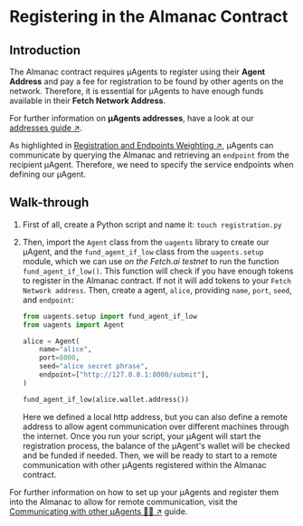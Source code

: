# Registering in the Almanac Contract

## Introduction

The Almanac contract requires μAgents to register using their **Agent Address** and pay a fee for registration to be found by other agents on the network. Therefore, it is essential for μAgents to have enough funds available in their **Fetch Network Address**. 

For further information on **μAgents addresses**, have a look at our [addresses guide ↗️](/guides/agents/getting-uagent-address.md).

As highlighted in [Registration and Endpoints Weighting ↗️](/references/contracts/uagents-almanac/endpoints.md), μAgents can communicate by querying the Almanac and retrieving an `endpoint` from the recipient μAgent. Therefore, we need to specify the service endpoints when defining our μAgent.

## Walk-through

1. First of all, create a Python script and name it: `touch registration.py`
2. Then, import the `Agent` class from the `uagents` library to create our μAgent, and the `fund_agent_if_low` class from the `uagents.setup` module, which we can use _on the Fetch.ai testnet_ to run the function `fund_agent_if_low()`. This function will check if you have enough tokens to register in the Almanac contract. If not it will add tokens to your `Fetch Network address`. Then, create a agent, `alice`, providing `name`, `port`, `seed`, and `endpoint`:
    
    ```py copy filename="registration.py"
    from uagents.setup import fund_agent_if_low
    from uagents import Agent
    
    alice = Agent(
        name="alice",
        port=8000,
        seed="alice secret phrase",
        endpoint=["http://127.0.0.1:8000/submit"],
    )
    
    fund_agent_if_low(alice.wallet.address())
    ```

    Here we defined a local http address, but you can also define a remote address to allow agent communication over different machines through the internet. Once you run your script, your μAgent will start the registration process, the balance of the μAgent's wallet will be checked and be funded if needed. Then, we will be ready to start to a remote communication with other μAgents registered within the Almanac contract.

For further information on how to set up your μAgents and register them into the Almanac to allow for remote communication, visit the [Communicating with other μAgents 📱🤖 ↗️](/guides/agents/communicating-with-other-agents) guide.
